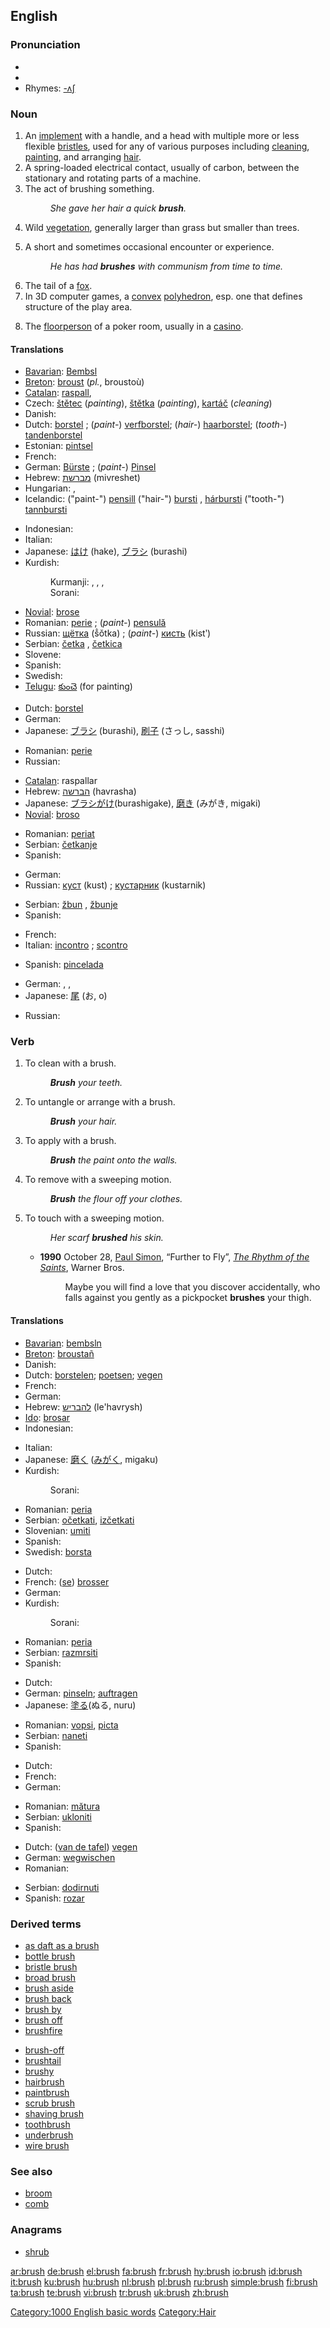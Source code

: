 ==English==

===Pronunciation===
* {{IPA|/bɹʌʃ/}}
* {{audio|en-us-brush.ogg|Audio (US)}}
* Rhymes: [[Rhymes:English:-ʌʃ|-ʌʃ]]

===Noun===
{{en-noun|es}}

# An [[implement]] with a handle, and a head with multiple more or less flexible [[bristle]]s, used for any of various purposes including [[clean]]ing, [[paint]]ing, and arranging [[hair]].
# A spring-loaded electrical contact, usually of carbon, between the stationary and rotating parts of a machine.
# The act of brushing something.
#: ''She gave her hair a quick '''brush'''.''
# {{uncountable}} Wild [[vegetation]], generally larger than grass but smaller than trees.
# A short and sometimes occasional encounter or experience.
#: ''He has had '''brushes''' with communism from time to time.''
# The tail of a [[fox]].
# In 3D computer games, a [[convex]] [[polyhedron]], esp. one that defines structure of the play area.
# {{context|poker|slang}} The [[floorperson]] of a poker room, usually in a [[casino]].

====Translations====
{{trans-top|an implement with handle}}
* [[Bavarian]]: [[Bembsl]] {{m}}
* [[Breton]]: [[broust]] {{m}} (''pl.'', broustoù)
* [[Catalan]]: [[raspall]], {{m}}
* Czech: [[štětec]] {{m}} (''painting''), [[štětka]] {{f}} (''painting''), [[kartáč]] {{m}} (''cleaning'')
* Danish: {{t-|da|børste|c}}
* Dutch: [[borstel]] {{m}}; (''paint-'') [[verfborstel]]; (''hair-'') [[haarborstel]]; (''tooth-'') [[tandenborstel]]
* Estonian: [[pintsel]]
* French: {{t+|fr|brosse|f}}
* German: [[Bürste]] {{f}}; (''paint-'') [[Pinsel]] {{m}}
* Hebrew: [[מברשת]] (mivreshet) {{f}}
* Hungarian: {{t+|hu|kefe}}, {{t-|hu|seprű}}
* Icelandic: ("paint-") [[pensill]] {{m}} ("hair-") [[bursti]] {{m}}, [[hárbursti]] {{m}} ("tooth-") [[tannbursti]] {{m}}
{{trans-mid}}
* Indonesian: {{t+|id|sikat|xs=Indonesian}}
* Italian: {{t+|it|scopa|f}}
* Japanese: [[はけ]] (hake), [[ブラシ]] (burashi)
* Kurdish:
*: Kurmanji: {{t|ku|firçe}} {{f}}, {{t|ku|havlêk}} {{f}}, {{t|ku|rînek}} {{f}},
*: Sorani: {{t|ku|فرچه‌|tr=fircha|sc=KUchar}}
* [[Novial]]: [[brose]]
* Romanian: [[perie]] {{f}}; (''paint-'') [[pensulă]] {{f}}
* Russian: [[щётка]] (ṧǒtka) {{f}}; (''paint-'') [[кисть]] (kistʹ) {{f}}
* Serbian: [[četka]] {{f}}, [[četkica]] {{f}}
* Slovene: {{t+|sl|čopič|m}}
* Spanish: {{t+|es|cepillo|m}}
* Swedish: {{t-|sv|borste|c}}
* [[Telugu]]: [[కుంచె]] (for painting)
{{trans-bottom}}

{{trans-top|electrical contact}}
* Dutch: [[borstel]] {{m}}
* German: {{t+|de|Bürste|f}}
* Japanese: [[ブラシ]] (burashi), [[刷子]] (さっし, sasshi)
{{trans-mid}}
* Romanian: [[perie]] {{f}}
* Russian: {{t+|ru|щётка|f|tr=ṧǒtka|sc=Cyrl}}
{{trans-bottom}}

{{trans-top|act of brushing}}
* [[Catalan]]: raspallar
* Hebrew: [[הברשה]] (havrasha) {{f}}
* Japanese: [[ブラシがけ]](burashigake), [[磨き]] (みがき, migaki)
* [[Novial]]: [[broso]]
{{trans-mid}}
* Romanian: [[periat]] {{n}}
* Serbian: [[četkanje]]
* Spanish: {{t-|es|cepillado|m}}
{{trans-bottom}}

{{trans-top|wild vegetation}}
* German: {{t+|de|Busch|n}}
* Russian: [[куст]] (kust) {{m}}; [[кустарник]] (kustarnik) {{m}}
{{trans-mid}}
* Serbian: [[žbun]] {{m}}, [[žbunje]] {{n}}
* Spanish: {{t+|es|matorral|m}}
{{trans-bottom}}

{{trans-top|short experience}}
* French: {{t+|fr|accrochage|m}}
* Italian: [[incontro]] {{m}}; [[scontro]] {{m}}
{{trans-mid}}
* Spanish: [[pincelada]] {{f}}
{{trans-bottom}}

{{trans-top|fox tail}}
* German: {{t+|de|Fuchsschwanz|m}}, {{t+|de|Lunte}}, {{t+|de|Standarte}}
* Japanese: [[尾]] (お, o)
{{trans-mid}}
* Russian: {{t+|ru|труба|f|tr=trubá|sc=Cyrl}}
{{trans-bottom}}

===Verb===
{{en-verb|brushes|brushing|brushed}}

# To clean with a brush.
#: '''''Brush''' your teeth.''
# To untangle or arrange with a brush.
#: '''''Brush''' your hair.''
# To apply with a brush.
#: '''''Brush''' the paint onto the walls.''
# To remove with a sweeping motion.
#: '''''Brush''' the flour off your clothes.''
# To touch with a sweeping motion.
#: ''Her scarf '''brushed''' his skin.''
#* '''1990''' October 28, [[w:Paul Simon|Paul Simon]], “Further to Fly”, ''[[w:The Rhythm of the Saints|The Rhythm of the Saints]]'', Warner Bros.
#*: Maybe you will find a love that you discover accidentally, who falls against you gently as a pickpocket '''brushes''' your thigh.

====Translations====
{{trans-top|to clean (with a brush)}}
* [[Bavarian]]: [[bembsln]]
* [[Breton]]: [[broustañ]]
* Danish: {{t-|da|børste}}
* Dutch: [[borstelen]]; [[poetsen]]; [[vegen]]
* French: {{t+|fr|brosser}}
* German: {{t+|de|putzen}}
* Hebrew: [[להבריש]] (le'havrysh)
* [[Ido]]: [[brosar]]
* Indonesian: {{t+|id|sikat|alt=menyikat|xs=Indonesian}}
{{trans-mid}}
* Italian: {{t+|it|scopare}}
* Japanese: [[磨く]] ([[みがく]], migaku)
* Kurdish:
*: Sorani: {{t|ku|فرچه‌ کردن|tr=fircha kirdin|sc=KUchar}}
* Romanian: [[peria]]
* Serbian: [[očetkati]], [[izčetkati]]
* Slovenian: [[umiti]]
* Spanish: {{t+|es|cepillar}}
* Swedish: [[borsta]]
{{trans-bottom}}

{{trans-top|to untangle/arrange}}
* Dutch: {{t+|nl|borstelen}}
* French: ([[se brosser|se]]) [[se brosser|brosser]]
* German: {{t+|de|bürsten}}
* Kurdish:
*: Sorani: {{t|ku|شانه‌ کردن|tr=shAna kirdin|sc=KUchar}}
{{trans-mid}}
* Romanian: [[peria]]
* Serbian: [[razmrsiti]]
* Spanish: {{t+|es|cepillar}}
{{trans-bottom}}

{{trans-top|to apply}}
* Dutch: {{t+|nl|aanbrengen}}
* German: [[pinseln]]; [[auftragen]]
* Japanese: [[塗る]](ぬる, nuru)
{{trans-mid}}
* Romanian: [[vopsi]], [[picta]]
* Serbian: [[naneti]]
* Spanish: {{t+|es|aplicar}}
{{trans-bottom}}

{{trans-top|to remove}}
* Dutch: {{t+|nl|afborstelen}}
* French: {{t+|fr|brosser}}
* German: {{t+|de|wischen}}
{{trans-mid}}
* Romanian: [[mătura]]
* Serbian: [[ukloniti]]
* Spanish: {{t+|es|recoger}}
{{trans-bottom}}

{{trans-top|to touch}}
* Dutch: ([[van de tafel vegen|van de tafel]]) [[vegen]]
* German: [[wegwischen]]
* Romanian: {{t+|ro|şterge}}
{{trans-mid}}
* Serbian: [[dodirnuti]]
* Spanish: [[rozar]]
{{trans-bottom}}

===Derived terms===
{{top2}}
* [[as daft as a brush]]
* [[bottle brush]]
* [[bristle brush]]
* [[broad brush]]
* [[brush aside]]
* [[brush back]]
* [[brush by]]
* [[brush off]]
* [[brushfire]]
{{mid2}}
* [[brush-off]]
* [[brushtail]]
* [[brushy]]
* [[hairbrush]]
* [[paintbrush]]
* [[scrub brush]]
* [[shaving brush]]
* [[toothbrush]]
* [[underbrush]]
* [[wire brush]]
{{bottom2}}

===See also===
* [[broom]]
* [[comb]]

===Anagrams===
* [[shrub]]

[[Category:1000 English basic words]]
[[Category:Hair]]

[[ar:brush]]
[[de:brush]]
[[el:brush]]
[[fa:brush]]
[[fr:brush]]
[[hy:brush]]
[[io:brush]]
[[id:brush]]
[[it:brush]]
[[ku:brush]]
[[hu:brush]]
[[nl:brush]]
[[pl:brush]]
[[ru:brush]]
[[simple:brush]]
[[fi:brush]]
[[ta:brush]]
[[te:brush]]
[[vi:brush]]
[[tr:brush]]
[[uk:brush]]
[[zh:brush]]